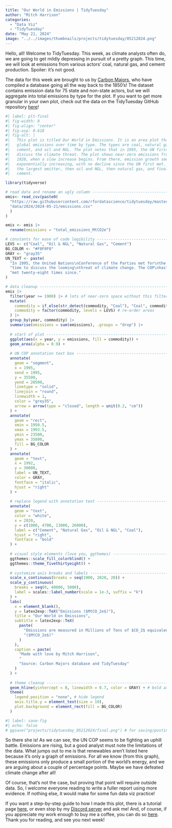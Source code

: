 ```yaml
---
title: "Our World in Emissions | TidyTuesday"
author: "Mitch Harrison"
categories:
  - "Data Viz"
  - "TidyTuesday"
date: "May 21, 2024"
image: "../../images/thumbnails/projects/tidytuesday/05212024.png"
---
```

Hello, all! Welcome to TidyTuesday. This week, as climate analysts often do, we 
are going to get mildly depressing in pursuit of a pretty graph. This time, we 
will look at emissions from various actors' coal, natural gas, and cement 
production. Spoiler: it's not good.

The data for this week are brought to us by 
[Carbon Majors](https://carbonmajors.org), 
who have compiled a database going all the way back to the 1850's! The dataset 
contains emission data for 75 state and non-state actors, but we will aggregate 
into total emissions by type for the plot. If you want to get more granular in 
your own plot, check out the data on the TidyTuesday GitHub repository 
[here](https://github.com/rfordatascience/tidytuesday/tree/master/data/2024/2024-05-21)! 

```r
#| label: plt-final
#| fig-width: 8
#| fig-align: "center"
#| fig-asp: 0.618
#| fig-alt: |
#|   This plot is titled Our World in Emissions. It is an area plot that shows
#|   global emissions over time by type. The types are coal, natural gas,
#|   cement, and oil and NGL. The plot notes that in 1995, the UN first met to
#|   discuss the climate threat. The plot shows near-zero emissions from 1900 to
#|   1920, when a slow increase begins. From there, emission growth seems to be
#|   exponentially increasing, with no decline since the UN first met. Coal is
#|   the largest emitter, then oil and NGL, then natural gas, and finally,
#|   cement.

library(tidyverse)

# read data and rename an ugly column ------------------------------------------
emis<- read_csv(paste0(
  "https://raw.githubusercontent.com/rfordatascience/tidytuesday/master/",
  "data/2024/2024-05-21/emissions.csv"
  )
)

emis <- emis |>
  rename(emissions = "total_emissions_MtCO2e")

# constants for ease of code legibility ----------------------------------------
LEVS <- c("Coal", "Oil & NGL", "Natural Gas", "Cement")
BG_COLOR <- "#F0F0F0"
GRAY <- "gray35"
UN_TEXT <- paste(
  "In 1995, the United Nations\nConference of the Parties met for\nthe first", 
  "time to discuss the looming\nthreat of climate change. The COP\nhas",
  "met twenty-eight times since."
)

# data cleanup -----------------------------------------------------------------
emis |>
  filter(year >= 1900) |> # lots of near-zero space without this filter
  mutate(
    commodity = if_else(str_detect(commodity, "Coal"), "Coal", commodity),
    commodity = factor(commodity, levels = LEVS) # re-order areas
  ) |>
  group_by(year, commodity) |>
  summarise(emissions = sum(emissions), .groups = "drop") |>
  
  # start of plot --------------------------------------------------------------
  ggplot(aes(x = year, y = emissions, fill = commodity)) +
  geom_area(alpha = 0.9) +
  
  # UN COP annotation text box -------------------------------------------------
  annotate(
    geom = "segment",
    x = 1995,
    xend = 1995,
    y = 35500,
    yend = 20500,
    linetype = "solid",
    linejoin = "round",
    linewidth = 1,
    color = "grey35",
    arrow = arrow(type = "closed", length = unit(0.2, "cm"))
  ) +
  annotate(
    geom = "rect",
    xmin = 1950.5,
    xmax = 1993.5,
    ymin = 23500,
    ymax = 35800,
    fill = BG_COLOR
  ) +
  annotate(
    geom = "text",
    x = 1992,
    y = 30000,
    label = UN_TEXT,
    color = GRAY,
    fontface = "italic",
    hjust = "right"
  ) +
  
  # replace legend with annotation text ----------------------------------------
  annotate(
    geom = "text",
    color = "white",
    x = 2020,
    y = c(1000, 4700, 13000, 26000),
    label = c("Cement", "Natural Gas", "Oil & NGL", "Coal"),
    hjust = "right",
    fontface = "bold"
  ) +
  
  # visual style elements (love you, ggthemes) ---------------------------------
  ggthemes::scale_fill_colorblind() +
  ggthemes::theme_fivethirtyeight() +
  
  # customize axis breaks and labels -------------------------------------------
  scale_x_continuous(breaks = seq(1900, 2020, 20)) +
  scale_y_continuous(
    breaks = seq(0, 40000, 5000), 
    label = scales::label_number(scale = 1e-3, suffix = "k")
  ) +
  labs(
    x = element_blank(),
    y = latex2exp::TeX("Emissions ($MtCO_2e$)"),
    title = "Our World in Emissions",
    subtitle = latex2exp::TeX(
      paste(
        "Emissions are measured in Millions of Tons of $CO_2$ equivalent",
        "($MtCO_2e$)"
      )
    ),
    caption = paste(
      "Made with love by Mitch Harrison",
      "                                                                       ",
      "Source: Carbon Majors database and TidyTuesday"
    )
  ) + 
  
  # theme cleanup --------------------------------------------------------------
  geom_hline(yintercept = 0, linewidth = 0.7, color = GRAY) + # bold axis
  theme(
    legend.position = "none", # hide legend
    axis.title.y = element_text(size = 10),
    plot.background = element_rect(fill = BG_COLOR)
  ) 
```

```r
#| label: save-fig
#| echo: false
# ggsave("projects/tidytuesday_05212024/final.png") # for saving/posting
```

So there she is! As we can see, the UN COP seems to be fighting an uphill 
battle. Emissions are rising, but a good analyst must note the limitations of 
the data. What jumps out to me is that renewables aren't listed here because 
it's only a graph of emissions. For all we know (from this graph), these 
emissions only produce a small portion of the world's energy, and we are arguing 
about a couple of percentage points. Maybe we have defeated climate change after
all!

Of course, that's not the case, but proving that point will require outside 
data. So, I welcome everyone reading to write a fuller report using more 
evidence. If nothing else, it would make for some fun data viz practice! 

If you want a step-by-step guide to how I made this plot, there is a tutorial 
page [here](../../tutorials/tidytuesday_05212024.qmd), or even stop by my
[Discord server](https://discord.gg/vF6W2bdKFH) and ask me! And, of course, 
if you appreciate my work enough to buy me a coffee, you can do so 
[here](https://buymeacoffee.com/mitchellharrison). 
Thank you for reading, and see you next week!
